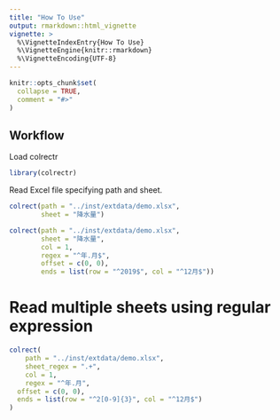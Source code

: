 ```yaml
---
title: "How To Use"
output: rmarkdown::html_vignette
vignette: >
  %\VignetteIndexEntry{How To Use}
  %\VignetteEngine{knitr::rmarkdown}
  %\VignetteEncoding{UTF-8}
---
```


```r
knitr::opts_chunk$set(
  collapse = TRUE,
  comment = "#>"
)
```

## Workflow

Load colrectr

```r
library(colrectr)
```

Read Excel file specifying path and sheet.
```r
colrect(path = "../inst/extdata/demo.xlsx",
        sheet = "降水量")
```

```r
colrect(path = "../inst/extdata/demo.xlsx",
        sheet = "降水量",
        col = 1,
        regex = "^年.月$",
        offset = c(0, 0),
        ends = list(row = "^2019$", col = "^12月$"))
```

# Read multiple sheets using regular expression

```r
colrect(
    path = "../inst/extdata/demo.xlsx",
    sheet_regex = ".+",
    col = 1,
    regex = "^年.月",
  offset = c(0, 0),
  ends = list(row = "^2[0-9]{3}", col = "^12月$")
)
```
